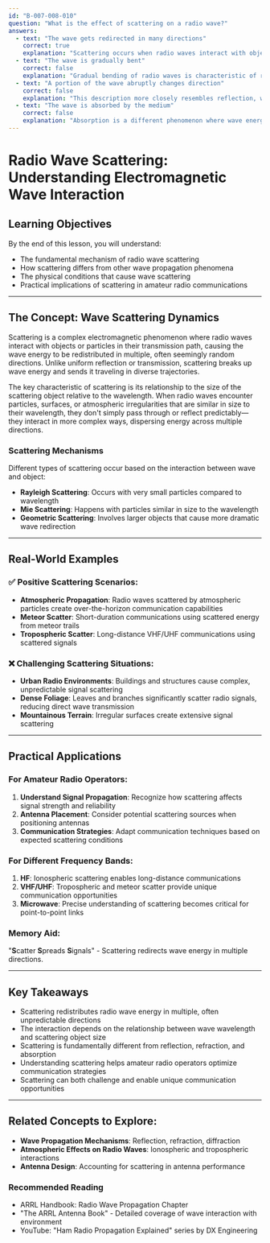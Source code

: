 ```yaml
---
id: "B-007-008-010"
question: "What is the effect of scattering on a radio wave?"
answers:
  - text: "The wave gets redirected in many directions"
    correct: true
    explanation: "Scattering occurs when radio waves interact with objects or particles in their path, causing the wave energy to be dispersed or redirected in multiple directions. This phenomenon happens when radio waves encounter surfaces, atmospheric particles, or irregularities that are comparable in size to the wavelength, causing the wave to bounce and spread out rather than continue in a single, predictable path."
  - text: "The wave is gradually bent"
    correct: false
    explanation: "Gradual bending of radio waves is characteristic of refraction, not scattering. Refraction occurs when waves pass through media with different densities, causing a smooth change in wave direction. Scattering, in contrast, involves more random and multi-directional redirection of wave energy."
  - text: "A portion of the wave abruptly changes direction"
    correct: false
    explanation: "This description more closely resembles reflection, where an entire wave or a significant portion of a wave changes direction at a single point of contact. Scattering involves more complex, distributed redirection of wave energy across multiple points and directions."
  - text: "The wave is absorbed by the medium"
    correct: false
    explanation: "Absorption is a different phenomenon where wave energy is converted to another form of energy (typically heat) and removed from the transmission. Scattering, by contrast, redistributes the wave's energy in multiple directions without completely eliminating it."
---
```


# Radio Wave Scattering: Understanding Electromagnetic Wave Interaction

## Learning Objectives
By the end of this lesson, you will understand:
- The fundamental mechanism of radio wave scattering
- How scattering differs from other wave propagation phenomena
- The physical conditions that cause wave scattering
- Practical implications of scattering in amateur radio communications

---

## The Concept: Wave Scattering Dynamics

Scattering is a complex electromagnetic phenomenon where radio waves interact with objects or particles in their transmission path, causing the wave energy to be redistributed in multiple, often seemingly random directions. Unlike uniform reflection or transmission, scattering breaks up wave energy and sends it traveling in diverse trajectories.

The key characteristic of scattering is its relationship to the size of the scattering object relative to the wavelength. When radio waves encounter particles, surfaces, or atmospheric irregularities that are similar in size to their wavelength, they don't simply pass through or reflect predictably—they interact in more complex ways, dispersing energy across multiple directions.

### Scattering Mechanisms

Different types of scattering occur based on the interaction between wave and object:
- **Rayleigh Scattering**: Occurs with very small particles compared to wavelength
- **Mie Scattering**: Happens with particles similar in size to the wavelength
- **Geometric Scattering**: Involves larger objects that cause more dramatic wave redirection

---

## Real-World Examples

### ✅ Positive Scattering Scenarios:
- **Atmospheric Propagation**: Radio waves scattered by atmospheric particles create over-the-horizon communication capabilities
- **Meteor Scatter**: Short-duration communications using scattered energy from meteor trails
- **Tropospheric Scatter**: Long-distance VHF/UHF communications using scattered signals

### ❌ Challenging Scattering Situations:
- **Urban Radio Environments**: Buildings and structures cause complex, unpredictable signal scattering
- **Dense Foliage**: Leaves and branches significantly scatter radio signals, reducing direct wave transmission
- **Mountainous Terrain**: Irregular surfaces create extensive signal scattering

---

## Practical Applications

### For Amateur Radio Operators:
1. **Understand Signal Propagation**: Recognize how scattering affects signal strength and reliability
2. **Antenna Placement**: Consider potential scattering sources when positioning antennas
3. **Communication Strategies**: Adapt communication techniques based on expected scattering conditions

### For Different Frequency Bands:
1. **HF**: Ionospheric scattering enables long-distance communications
2. **VHF/UHF**: Tropospheric and meteor scatter provide unique communication opportunities
3. **Microwave**: Precise understanding of scattering becomes critical for point-to-point links

### Memory Aid:
"**S**catter **S**preads **S**ignals" - Scattering redirects wave energy in multiple directions.

---

## Key Takeaways

- Scattering redistributes radio wave energy in multiple, often unpredictable directions
- The interaction depends on the relationship between wave wavelength and scattering object size
- Scattering is fundamentally different from reflection, refraction, and absorption
- Understanding scattering helps amateur radio operators optimize communication strategies
- Scattering can both challenge and enable unique communication opportunities

---

## Related Concepts to Explore:
- **Wave Propagation Mechanisms**: Reflection, refraction, diffraction
- **Atmospheric Effects on Radio Waves**: Ionospheric and tropospheric interactions
- **Antenna Design**: Accounting for scattering in antenna performance

### Recommended Reading
- ARRL Handbook: Radio Wave Propagation Chapter
- "The ARRL Antenna Book" - Detailed coverage of wave interaction with environment
- YouTube: "Ham Radio Propagation Explained" series by DX Engineering